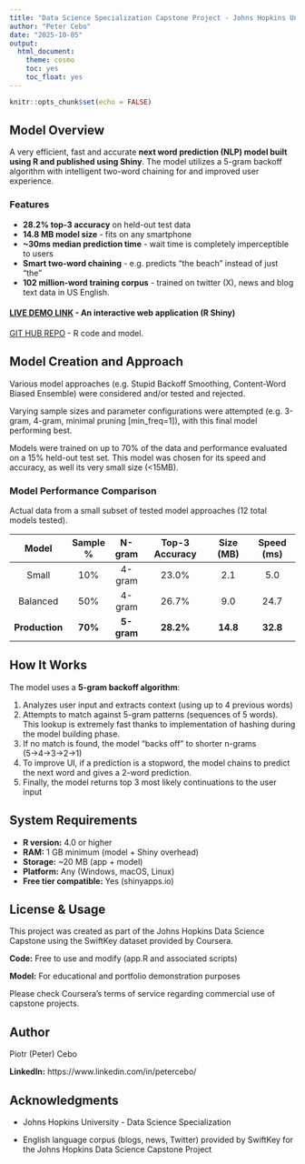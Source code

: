 ```yaml
---
title: "Data Science Specialization Capstone Project - Johns Hopkins University - An NLP Model for next word(s) predictions"
author: "Peter Cebo"
date: "2025-10-05"
output:
  html_document:
    theme: cosmo
    toc: yes
    toc_float: yes
---
```


```r
knitr::opts_chunk$set(echo = FALSE)
```

## Model Overview

A very efficient, fast and accurate **next word prediction (NLP) model built using R and published using Shiny**. The model utilizes a 5-gram backoff algorithm with intelligent two-word chaining for and improved user experience. 

### Features

- **28.2% top-3 accuracy** on held-out test data
- **14.8 MB model size** - fits on any smartphone
- **~30ms median prediction time** - wait time is completely imperceptible to users
- **Smart two-word chaining** - e.g. predicts "the beach" instead of just "the"
- **102 million-word training corpus** - trained on twitter (X), news and blog text data in US English.

#### **[LIVE DEMO LINK](https://rpubs.com/pcebo/CapstonePresentation)** - An interactive web application (R Shiny)

[GIT HUB REPO](GIT HUB REPO) - R code and model.

## Model Creation and Approach

Various model approaches (e.g. Stupid Backoff Smoothing, Content-Word Biased Ensemble) were considered and/or tested and rejected. 

Varying sample sizes and parameter configurations were attempted (e.g. 3-gram, 4-gram, minimal pruning [min_freq=1]), with this final model performing best.

Models were trained on up to 70% of the data and performance evaluated on a 15% held-out test set. This model was chosen for its speed and accuracy, as well its very small size (<15MB).

### Model Performance Comparison 

Actual data from a small subset of tested model approaches (12 total models tested).

| Model | Sample % | N-gram | Top-3 Accuracy | Size (MB) | Speed (ms) |
|:-----:|:--------:|:------:|:--------------:|:---------:|:----------:|
| Small | 10% | 4-gram | 23.0% | 2.1 | 5.0 |
| Balanced | 50% | 4-gram | 26.7% | 9.0 | 24.7 |
| **Production** | **70%** | **5-gram** | **28.2%** | **14.8** | **32.8** |

## How It Works

The model uses a **5-gram backoff algorithm**:

1. Analyzes user input and extracts context (using up to 4 previous words)
2. Attempts to match against 5-gram patterns (sequences of 5 words). This lookup is extremely fast thanks to implementation of hashing during the model building phase.
3. If no match is found, the model "backs off" to shorter n-grams (5→4→3→2→1)
4. To improve UI, if a prediction is a stopword, the model chains to predict the next word and gives a 2-word prediction.
5. Finally, the model returns top 3 most likely continuations to the user input

## System Requirements

- **R version:** 4.0 or higher
- **RAM:** 1 GB minimum (model + Shiny overhead)
- **Storage:** ~20 MB (app + model)
- **Platform:** Any (Windows, macOS, Linux)
- **Free tier compatible:** Yes (shinyapps.io)

## License & Usage

This project was created as part of the Johns Hopkins Data Science Capstone using the SwiftKey dataset provided by Coursera.

**Code:** Free to use and modify (app.R and associated scripts)

**Model:** For educational and portfolio demonstration purposes

Please check Coursera's terms of service regarding commercial use of capstone projects.

## Author

Piotr (Peter) Cebo

**LinkedIn:** https://www.linkedin.com/in/petercebo/  

## Acknowledgments

- Johns Hopkins University - Data Science Specialization

- English language corpus (blogs, news, Twitter) provided by SwiftKey for the Johns Hopkins Data Science Capstone Project
